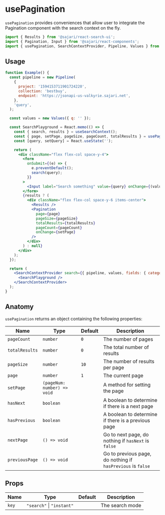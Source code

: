 
<SEO
  title="usePagination"
  description="usePagination provides conveniences that allow user to integrate the Pagination component with the search context on the fly."
/>

# usePagination

`usePagination` provides conveniences that allow user to integrate the Pagination component with the search context on the fly.

```js
import { Results } from '@sajari/react-search-ui';
import { Pagination, Input } from '@sajari/react-components';
import { usePagination, SearchContextProvider, Pipeline, Values } from '@sajari/react-hooks';
```

## Usage

```jsx
function Example() {
  const pipeline = new Pipeline(
    {
      project: '1594153711901724220',
      collection: 'bestbuy',
      endpoint: 'https://jsonapi-us-valkyrie.sajari.net',
    },
    'query',
  );

  const values = new Values({ q: '' });

  const SearchPlayground = React.memo(() => {
    const { search, results } = useSearchContext();
    const { page, setPage, pageSize, pageCount, totalResults } = usePagination('search');
    const [query, setQuery] = React.useState('');

    return (
      <div className="flex flex-col space-y-4">
        <form
          onSubmit={(e) => {
            e.preventDefault();
            search(query);
          }}
        >
          <Input label="Search something" value={query} onChange={(value) => setQuery(value)} />
        </form>
        {results ? (
          <div className="flex flex-col space-y-6 items-center">
            <Results />
            <Pagination
              page={page}
              pageSize={pageSize}
              totalResults={totalResults}
              pageCount={pageCount}
              onChange={setPage}
            />
          </div>
        ) : null}
      </div>
    );
  });

  return (
    <SearchContextProvider search={{ pipeline, values, fields: { category: 'brand', title: 'name' } }}>
      <SearchPlayground />
    </SearchContextProvider>
  );
}
```

## Anatomy

`usePagination` returns an object containing the following properties:

| Name           | Type                        | Default | Description                                                 |
| -------------- | --------------------------- | ------- | ----------------------------------------------------------- |
| `pageCount`    | `number`                    | `0`     | The number of pages                                         |
| `totalResults` | `number`                    | `0`     | The total number of results                                 |
| `pageSize`     | `number`                    | `10`    | The number of results per page                              |
| `page`         | `number`                    | `1`     | The current page                                            |
| `setPage`      | `(pageNum: number) => void` |         | A method for setting the page                               |
| `hasNext`      | `boolean`                   |         | A boolean to determine if there is a next page              |
| `hasPrevious`  | `boolean`                   |         | A boolean to determine if there is a previous page          |
| `nextPage`     | `() => void`                |         | Go to next page, do nothing if `hasNext` is `false`         |
| `previousPage` | `() => void`                |         | Go to previous page, do nothing if `hasPrevious` is `false` |

## Props

| Name  | Type                      | Default | Description     |
| ----- | ------------------------- | ------- | --------------- |
| `key` | `"search"` \| `"instant"` |         | The search mode |
